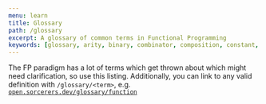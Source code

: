```yaml
---
menu: learn
title: Glossary
path: /glossary
excerpt: A glossary of common terms in Functional Programming
keywords: [glossary, arity, binary, combinator, composition, constant, curry, deterministic, function free variable, free-variable, global, higher order function, hof, identity, nullary, pure, referential, side, ternary, unary, definitions, terms, definition, functional programming, fp, js, oss, open source]
---
```


<!-- read ! ls src/content/glossary -->
<!-- 10,25s#glossary-\(.*\)\.mdx#import \U\1\L from '@content/glossary/glossary-\1.mdx'#g -->



The FP paradigm has a lot of terms which get thrown about which might need clarification, so use this listing. Additionally, you can link to any valid definition with `/glossary/<term>`, e.g. [`open.sorcerers.dev/glossary/function`](open.sorcerers.dev/glossary/function)

<FUNCTION />
<ARITY />
<NULLARY />
<UNARY />
<BINARY />
<TERNARY />
<PURE />
<DETERMINISTIC />
<REFERENTIAL />
<SIDE />
<FREE />
<HIGHER />
<CURRY />
<COMPOSITION />
<COMBINATOR />
<CONSTANT />
<IDENTITY />
